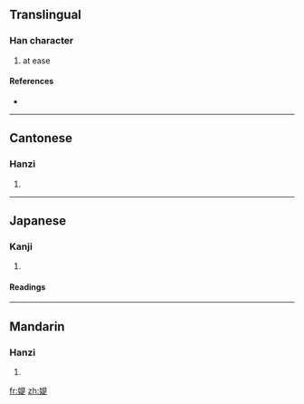 ==Translingual==

===Han character===
{{Han char|rn=38|rad=女|as=09|sn=12|four=4648<sub>1</sub>|canj=女日一人 (VAMO)}}

# at ease

====References====
* {{Han ref|kx=0267.170|dkj=06522|dj=0534.160|hdz=21065.010|uh=5A9E|ud=23198|bh=D8BA|bd=55482}}

----

==Cantonese==

===Hanzi===
{{yue-hanzi|jyut=|y=tai4}}

# {{defn|Cantonese|sort=女09}}

----

==Japanese==

===Kanji===
{{ja-kanji|grade=|rs=女09}}

# {{defn|Japanese|sort=女09}}

====Readings====
{{ja-readings|on=[[し]] (shi), [[じ]] (ji), [[てい]] (tei), [[だい]] (dai), [[たい]] (tai), [[た]] (ta)|kun=[[つまびらか]] (tsumabiraka), [[わるがしこい]] (warugashikoi), [[はは]] (haha)}}

----

==Mandarin==

===Hanzi===
{{cmn-hanzi|pin=[[tí]] ([[ti2]])|wg=t'i<sup>2</sup>}}

# {{defn|Mandarin|sort=女09}}

[[fr:媞]]
[[zh:媞]]